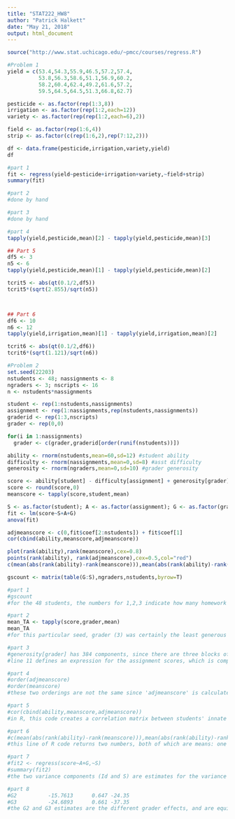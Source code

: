 ---
title: "STAT222_HW8"
author: "Patrick Halkett"
date: "May 21, 2018"
output: html_document
---

```{r}
source("http://www.stat.uchicago.edu/~pmcc/courses/regress.R")

#Problem 1
yield = c(53.4,54.3,55.9,46.5,57.2,57.4, 
          53.8,56.3,58.6,51.1,56.9,60.2, 
          58.2,60.4,62.4,49.2,61.6,57.2, 
          59.5,64.5,64.5,51.3,66.8,62.7)

pesticide <- as.factor(rep(1:3,8))
irrigation <- as.factor(rep(1:2,each=12))
variety <- as.factor(rep(rep(1:2,each=6),2))

field <- as.factor(rep(1:6,4))
strip <- as.factor(c(rep(1:6,2),rep(7:12,2)))

df <- data.frame(pesticide,irrigation,variety,yield)
df

#part 1
fit <- regress(yield~pesticide+irrigation+variety,~field+strip)
summary(fit)

#part 2
#done by hand

#part 3
#done by hand

#part 4
tapply(yield,pesticide,mean)[2] - tapply(yield,pesticide,mean)[3]

## Part 5
df5 <- 3
n5 <- 6
tapply(yield,pesticide,mean)[1] - tapply(yield,pesticide,mean)[2]

tcrit5 <- abs(qt(0.1/2,df5))
tcrit5*(sqrt(2.855)/sqrt(n5))



## Part 6
df6 <- 10
n6 <- 12
tapply(yield,irrigation,mean)[1] - tapply(yield,irrigation,mean)[2] 

tcrit6 <- abs(qt(0.1/2,df6))
tcrit6*(sqrt(1.121)/sqrt(n6))


```

```{r}
#Problem 2
set.seed(22203)
nstudents <- 48; nassignments <- 8
ngraders <- 3; nscripts <- 16
n <- nstudents*nassignments

student <- rep(1:nstudents,nassignments)
assignment <- rep(1:nassignments,rep(nstudents,nassignments))
graderid <- rep(1:3,nscripts)
grader <- rep(0,0)

for(i in 1:nassignments)
  grader <- c(grader,graderid[order(runif(nstudents))])

ability <- rnorm(nstudents,mean=60,sd=12) #student ability
difficulty <- rnorm(nassignments,mean=0,sd=8) #asst difficulty
generosity <- rnorm(ngraders,mean=0,sd=10) #grader generosity

score <- ability[student] - difficulty[assignment] + generosity[grader] + rnorm(n,sd=5)
score <- round(score,0)
meanscore <- tapply(score,student,mean)

S <- as.factor(student); A <- as.factor(assignment); G <- as.factor(grader)
fit <- lm(score~S+A+G)
anova(fit)

adjmeanscore <- c(0,fit$coef[2:nstudents]) + fit$coef[1]
cor(cbind(ability,meanscore,adjmeanscore))

plot(rank(ability),rank(meanscore),cex=0.8)
points(rank(ability), rank(adjmeanscore),cex=0.5,col="red")
c(mean(abs(rank(ability)-rank(meanscore))),mean(abs(rank(ability)-rank(adjmeanscore))))

gscount <- matrix(table(G:S),ngraders,nstudents,byrow=T)

#part 1
#gscount
#for the 48 students, the numbers for 1,2,3 indicate how many homework assignments were graded by (that^) particular TA

#part 2
mean_TA <- tapply(score,grader,mean)
mean_TA
#for this particular seed, grader (3) was certainly the least generous in allocating points (49.65). Of the 48 students, Student38 was assigned most frequently to G_0 (6 times).

#part 3
#generosity[grader] has 384 components, since there are three blocks of size 128 units each
#line 11 defines an expression for the assignment scores, which is composed of the students innate ability minus the numerical difficulty of the assignment, but summed with the generosity of the grader and some normal error component with a SD of 5

#part 4
#order(adjmeanscore)
#order(meanscore)
#these two orderings are not the same since 'adjmeanscore' is calculated from the coefficients of the fit function found when using a linear model of the student/assignment/grader predictors as factors, which is not necessarily the same as the raw mean scores (students were graded differently by each grader)

#part 5
#cor(cbind(ability,meanscore,adjmeanscore))
#in R, this code creates a correlation matrix between students' innate ability, their mean score, and their adjusted mean score. The correlation of some variable will always be 1, which is why the diagonal for this matrix is unity. We can also see that the 'adjmeanscore' is more closely tied to students' innate ability since the coefficient is closer to one (0.989) than for 'meanscore' (0.946)

#part 6
#c(mean(abs(rank(ability)-rank(meanscore))),mean(abs(rank(ability)-rank(adjmeanscore))))
#this line of R code returns two numbers, both of which are means: one calculated as the absolute value from subtracting rank of 'meanscore' from rank of 'ability', and the other is the same except we are subtracting rank of 'adjmeanscore'. We can see that the mean from 'adj-' (1.5) is much smaller than that from 'meanscore' (4.02), indicating that our adjustment is better at helping students be true to their innate ability/rank

#part 7
#fit2 <- regress(score~A+G,~S)
#summary(fit2)
#the two variance components (Id and S) are estimates for the variance for the students' scores and ability, respectively. The true values would be (12^2 = 144 for ability) and (5^2 = 25 for scores), and are fairly close to estimates (167 for S) and (24 for Id)

#part 8
#G2          -15.7613      0.647 -24.35
#G3          -24.6893      0.661 -37.35
#the G2 and G3 estimates are the different grader effects, and are equivalent to (G2 <- grader2 - grader1) and (G3 <- grader3 - grader1). The actual values would be given by (G2 = 57.56 - 72.75 = -15.19) and (G3 = 49.65 - 72.75 = -23.10) and while G2 is within SE (0.647), G3 is not (0.661 is too small)
```

